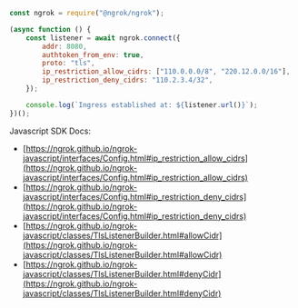```jsx
const ngrok = require("@ngrok/ngrok");

(async function () {
	const listener = await ngrok.connect({
		addr: 8080,
		authtoken_from_env: true,
		proto: "tls",
		ip_restriction_allow_cidrs: ["110.0.0.0/8", "220.12.0.0/16"],
		ip_restriction_deny_cidrs: "110.2.3.4/32",
	});

	console.log(`Ingress established at: ${listener.url()}`);
})();
```

Javascript SDK Docs:

- [https://ngrok.github.io/ngrok-javascript/interfaces/Config.html#ip_restriction_allow_cidrs](https://ngrok.github.io/ngrok-javascript/interfaces/Config.html#ip_restriction_allow_cidrs)
- [https://ngrok.github.io/ngrok-javascript/interfaces/Config.html#ip_restriction_deny_cidrs](https://ngrok.github.io/ngrok-javascript/interfaces/Config.html#ip_restriction_deny_cidrs)
- [https://ngrok.github.io/ngrok-javascript/classes/TlsListenerBuilder.html#allowCidr](https://ngrok.github.io/ngrok-javascript/classes/TlsListenerBuilder.html#allowCidr)
- [https://ngrok.github.io/ngrok-javascript/classes/TlsListenerBuilder.html#denyCidr](https://ngrok.github.io/ngrok-javascript/classes/TlsListenerBuilder.html#denyCidr)
